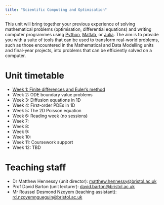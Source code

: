 ```yaml
---
title: "Scientific Computing and Optimisation"
---
```


This unit will bring together your previous experience of solving mathematical problems (optimisation, differential equations) and writing computer programmes using [Python](https://www.python.org/), [Matlab](https://uk.mathworks.com/products/matlab.html), or [Julia](https://julialang.org/). The aim is to provide you with a suite of tools that can be used to transform real-world problems, such as those encountered in the Mathematical and Data Modelling units and final-year projects, into problems that can be efficiently solved on a computer.



# Unit timetable 

* [Week 1: Finite differences and Euler's method](scicomp/week1.qmd)
* Week 2: ODE boundary value problems
* Week 3: Diffusion equations in 1D
* Week 4: First-order PDEs in 1D
* Week 5: The 2D Poisson equation
* Week 6: Reading week (no sessions)
* Week 7:
* Week 8:
* Week 9:
* Week 10:
* Week 11: Coursework support
* Week 12: TBD


# Teaching staff

* Dr Matthew Hennessy (unit director): [matthew.hennessy@bristol.ac.uk](mailto:matthew.hennessy@bristol.ac.uk)
* Prof David Barton (unit lecturer): [david.barton@bristol.ac.uk](mailto:david.barton@bristol.ac.uk)
* Mr Roussel Desmond Nzoyem (teaching assistant): [rd.nzoyemngueguin@bristol.ac.uk](mailto:rd.nzoyemngueguin@bristol.ac.uk)